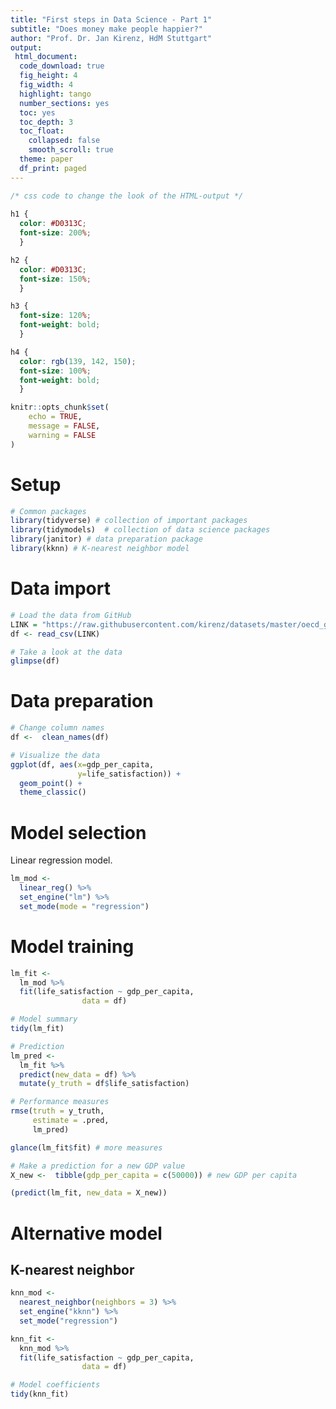 ```yaml
---
title: "First steps in Data Science - Part 1"
subtitle: "Does money make people happier?"
author: "Prof. Dr. Jan Kirenz, HdM Stuttgart"
output:
 html_document:
  code_download: true
  fig_height: 4
  fig_width: 4
  highlight: tango
  number_sections: yes
  toc: yes
  toc_depth: 3
  toc_float: 
    collapsed: false
    smooth_scroll: true 
  theme: paper
  df_print: paged
---
```



```css

/* css code to change the look of the HTML-output */
  
h1 {
  color: #D0313C;
  font-size: 200%;
  }

h2 {
  color: #D0313C;
  font-size: 150%;
  }

h3 {
  font-size: 120%;
  font-weight: bold;
  }

h4 {
  color: rgb(139, 142, 150);
  font-size: 100%;
  font-weight: bold;
  }

```



```r
knitr::opts_chunk$set(
	echo = TRUE,
	message = FALSE,
	warning = FALSE
)
```


# Setup

```r

# Common packages
library(tidyverse) # collection of important packages
library(tidymodels)  # collection of data science packages
library(janitor) # data preparation package
library(kknn) # K-nearest neighbor model

```

# Data import

```r

# Load the data from GitHub
LINK = "https://raw.githubusercontent.com/kirenz/datasets/master/oecd_gdp.csv"
df <- read_csv(LINK)

# Take a look at the data
glimpse(df)

```

# Data preparation

```r

# Change column names
df <-  clean_names(df)

# Visualize the data
ggplot(df, aes(x=gdp_per_capita, 
               y=life_satisfaction)) +
  geom_point() +
  theme_classic()

```


# Model selection

Linear regression model.

```r

lm_mod <- 
  linear_reg() %>% 
  set_engine("lm") %>% 
  set_mode(mode = "regression") 

```

# Model training 

```r

lm_fit <- 
  lm_mod %>% 
  fit(life_satisfaction ~ gdp_per_capita, 
                data = df)

```

```r

# Model summary
tidy(lm_fit)

```


```r

# Prediction
lm_pred <-
  lm_fit %>%
  predict(new_data = df) %>%
  mutate(y_truth = df$life_satisfaction)

```

```r

# Performance measures
rmse(truth = y_truth, 
     estimate = .pred, 
     lm_pred) 

```


```r

glance(lm_fit$fit) # more measures

```

```r

# Make a prediction for a new GDP value
X_new <-  tibble(gdp_per_capita = c(50000)) # new GDP per capita

(predict(lm_fit, new_data = X_new))

```

# Alternative model

## K-nearest neighbor

```r

knn_mod <- 
  nearest_neighbor(neighbors = 3) %>% 
  set_engine("kknn") %>% 
  set_mode("regression") 

knn_fit <- 
  knn_mod %>% 
  fit(life_satisfaction ~ gdp_per_capita, 
                data = df)

# Model coefficients
tidy(knn_fit)

```


```r



```
